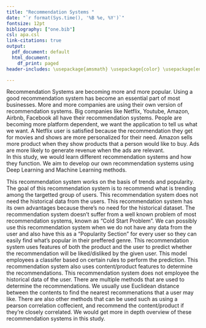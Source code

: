 ```yaml
---
title: "Recommendation Systems "
date: "`r format(Sys.time(), '%B %e, %Y')`"
fontsize: 12pt
bibliography: ["one.bib"]
csl: apa.csl
link-citations: true
output:
  pdf_document: default
  html_document:
    df_print: paged
header-includes: \usepackage{amsmath} \usepackage{color} \usepackage[english]{babel} \usepackage{graphicx} \usepackage{filecontents} \usepackage{natbib} \usepackage{url} \usepackage[nottoc]{tocbibind}

---
```



\tableofcontents


\newpage
\maketitle

\section{Introduction}
Recommendation Systems are becoming more and more popular. Using a good recommendation system has become an essential part of most businesses. More and more companies are using their own version of recommendation systems. Big companies like Netflix, Youtube, Amazon, Airbnb, Facebook all have their recommendation systems. People are becoming more platform dependent, we want the application to tell us what we want. A Netflix user is satisfied because the recommendation they get for movies and shows are more personalized for their need. Amazon sells more product when they show products that a person would like to buy. Ads are more likely to generate revenue when the ads are relevant. \cite{RecommendationSystems}
\
In this study, we would learn different recommendation systems and how they function. We aim to develop our own recommendation systems using Deep Learning and Machine Learning methods.

\section{Types of Recommendation Systems}
\subsection{Popularity Based Recommendation Systems:}
  This recommendation system works on the basis of trends and popularity. The goal of this recommendation system is to recommend what is trending among the targetted group of users. This recommendation system does not need the historical data from the users. This recommendation system has its own advantages because there's no need for the historical dataset. The recommendation system doesn't suffer from a well known problem of most recommendation systems, known as "Cold Start Problem". 
   \hfill \break
  We can possibly use this recommendation system when we do not have any data from the user and also have this as a "Popularity Section" for every user so they can easily find what's popular in their preffered genre.\cite{TypesOfRecommendationSystems}
    \begin{figure}
  \centering
    \includegraphics[width=0.5\textwidth]{~/RecommendationSystem/images/popularityBasedRecommendationSystems.png}
    \caption{Architecture of the Popularity-based Recommender System \cite{inproceedings}}
\end{figure}
\subsection{Classification Model:}
  This recommendation system uses features of both the product and the user to predict whether the recommendation will be liked/disliked by the given user. This model employees a classifer based on certain rules to perform the prediction. \cite{TypesOfRecommendationSystems}
     \begin{figure}
  \centering
    \includegraphics[width=0.5\textwidth]{~/RecommendationSystem/images/classificationModel.png}
    \caption{Classification Model Recommender System \cite{TypesOfRecommendationSystems}}
\end{figure}
\subsection{Conent-Based Recommendation Systems}
     This recommendation system also uses content/product features to determine the recommendations. This recommendation system does not employee the historical data of the user. There are multiple methods that are used to determine the recommendations. We usually use Euclidean distance between the contents to find the nearest recommenations that a user may like. There are also other methods that can be used such as using a pearson correlation coffecient, and recommend the content/product if they're closely correlated. We would get more in depth overview of these recommendation systems in this study. \cite{TypesOfRecommendationSystems}
      \begin{figure}
  \centering
    \includegraphics[width=0.4\textwidth]{~/RecommendationSystem/images/contentBasedRecommendation.jpeg}
    \caption{Content-Based Recommender System \cite{ContentBasedRecommendation}}
\end{figure}
\clearpage

\bibliographystyle{unsrt}
\bibliography{one}




